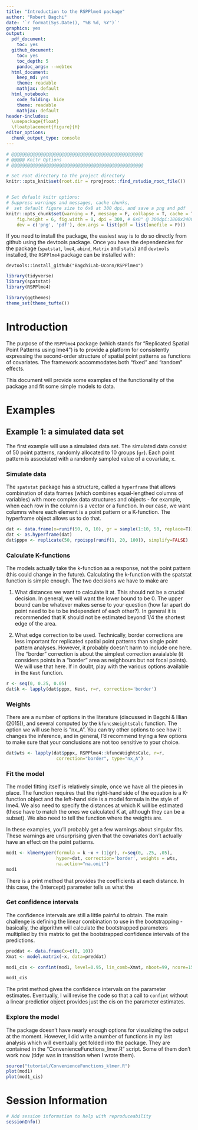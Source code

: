 ```yaml
---
title: "Introduction to the RSPPlme4 package"
author: "Robert Bagchi"
date: '`r format(Sys.Date(), "%B %d, %Y")`'
graphics: yes
output:
  pdf_document:
    toc: yes
  github_document:
    toc: yes
    toc_depth: 5
    pandoc_args: --webtex
  html_document:
    keep_md: yes
    theme: readable
    mathjax: default
  html_notebook:
    code_folding: hide
    theme: readable
    mathjax: default
header-includes:
  \usepackage{float}
  \floatplacement{figure}{H}
editor_options:
  chunk_output_type: console
---
```



```r
# @@@@@@@@@@@@@@@@@@@@@@@@@@@@@@@@@@@@@@@@@@@@@@@@@@
# @@@@@ Knitr Options
# @@@@@@@@@@@@@@@@@@@@@@@@@@@@@@@@@@@@@@@@@@@@@@@@@@

# Set root directory to the project directory
knitr::opts_knit$set(root.dir = rprojroot::find_rstudio_root_file())


# Set default knitr options: 
# Suppress warnings and messages, cache chunks, 
#  set default figure size to 6x8 at 300 dpi, and save a png and pdf
knitr::opts_chunk$set(warning = F, message = F, collapse = T, cache = T,
    fig.height = 6, fig.width = 8, dpi = 300, # 6x8" @ 300dpi:1800x2400=4.3MP
    dev = c('png', 'pdf'), dev.args = list(pdf = list(onefile = F)))

```

If you need to install the package, the easiest way is to do so directly from github using the devtools package. Once you have the dependencies for the package (`spatstat`, `lme4`, `abind`, `Matrix` and `stats`) and `devtools` installed, the `RSPPlme4` package can be installed with:

`devtools::install_github("BagchiLab-Uconn/RSPPlme4")`

```r

library(tidyverse)
library(spatstat)
library(RSPPlme4)

```

```r
library(ggthemes)
theme_set(theme_tufte())
```


# Introduction

The purpose of the `RSPPlme4` package (which stands for "Replicated Spatial Point Patterns using lme4") is to provide a platform for consistently expressing the second-order structure of spatial point patterns as functions of covariates. The framework accommodates both "fixed" and "random" effects.

This document will provide some examples of the functionality of the package and fit some simple models to data.

# Examples

## Example 1: a simulated data set

The first example will use a simulated data set. The simulated data consist of 50 point patterns, randomly allocated to 10 groups (`gr`).  Each point pattern is associated with a randomly sampled value of a covariate, `x`. 

### Simulate data
The `spatstat` package has a structure, called a `hyperframe` that allows combination of data frames (which combines equal-lengthed columns of variables) with more complex data structures and objects - for example, when each row in the column is a vector or a function. In our case, we want columns where each element is a point pattern or a K-function. The hyperframe object allows us to do that.

```r
dat <- data.frame(x=runif(50, 0, 10), gr = sample(1:10, 50, replace=T))
dat <- as.hyperframe(dat)
dat$pppx <- replicate(50, rpoispp(runif(1, 20, 100)), simplify=FALSE)

```

### Calculate K-functions
The models actually take the k-function as a response, not the point pattern (this could change in the future). Calculating the k-function with the spatstat function is simple enough. The two decisions we have to make are 

1. What distances we want to calculate it at. This should not be a crucial decision. In general, we will want the lower bound to be $0$. The upper bound can be whatever makes sense to your question (how far apart do point need to be to be independent of each other?). In general it is recommended that K should not be estimated beyond $1/4$ the shortest edge of the area. 

2. What edge correction to be used. Technically, border corrections are less important for replicated spatial point patterns than single point pattern analyses. However, it probably doesn't harm to include one here. The "border" correction is about the simplest correction avaialable (it considers points in a "border" area as neighbours but not focal points). We will use that here. If in doubt, play with the various options available in the `Kest` function.

```r
r <- seq(0, 0.25, 0.05)
dat$k <- lapply(dat$pppx, Kest, r=r, correction='border')
```


### Weights

There are a number of options in the literature (discussed in Bagchi & Illian (2015)), and several computed by the `kfuncsWeightsCalc` function. The option we will use here is "nx_A". You can try other options to see how it changes the inference, and in general, I'd recommend trying a few options to make sure that your conclusions are not too sensitive to your choice.


```r
dat$wts <- lapply(dat$pppx, RSPPlme4::kfuncWeightsCalc, r=r,
                   correction="border", type="nx_A")
```


### Fit the model

The model fitting itself is relatively simple, once we have all the pieces in place. The function requires that the right-hand side of the equation is a K-function object and the left-hand side is a model formula in the style of lme4. We also need to specify the distances at which K will be estimated (these have to match the ones we calculated K at, although they can be a subset). We also need to tell the function where the weights are. 

In these examples, you'll probably get a few warnings about singular fits. These warnings are unsurprising given that the covariates don't actually have an effect on the point patterns.
```r
mod1 <- klmerHyper(formula = k ~x + (1|gr), r=seq(0, .25, .05),
                   hyper=dat, correction='border', weights = wts,
                   na.action="na.omit")
mod1
```

There is a print method that provides the coefficients at each distance. In this case, the (Intercept) parameter tells us what the 

### Get confidence intervals

The confidence intervals are still a little painful to obtain. The main challenge is defining the linear combination to use in the bootstrapping - basically, the algorithm will calculate the bootstrapped parameters multiplied by this matrix to get the bootstrapped confidence intervals of the predictions. 


```r
preddat <- data.frame(x=c(0, 10))
Xmat <- model.matrix(~x, data=preddat)  

mod1_cis <- confint(mod1, level=0.95, lin_comb=Xmat, nboot=99, ncore=15, iseed=1234)

mod1_cis
```

The print method gives the confidence intervals on the parameter estimates. Eventually, I will revise the code so that a call to `confint` without a linear predictior object provides just the cis on the parameter estimates.


### Explore the model

The package doesn't have nearly enough options for visualizing the output at the moment. However, I did write a number of functions in my last analysis which will eventually get folded into the package. They are contained in the "ConvenienceFunctions_lmer.R" script. Some of them don't work now (tidyr was in transition when I wrote them).

```r
source("tutorial/ConvenienceFunctions_klmer.R")
plot(mod1)
plot(mod1_cis)
```

# Session Information

```r

# Add session information to help with reproduceability
sessionInfo()

```
